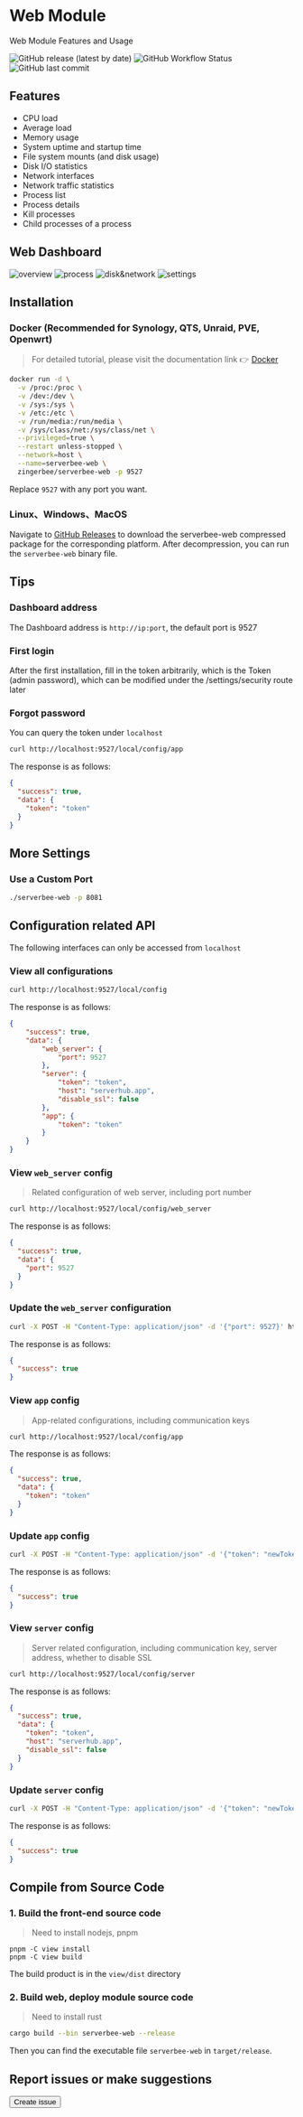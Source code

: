 # Web Module
Web Module Features and Usage


<div className='flex space-x-2 flex-wrap'>
	<img
		src='https://img.shields.io/github/v/release/ZingerLittleBee/server_bee-backend?style=for-the-badge'
		alt='GitHub release (latest by date)'
	/>
	<img
		src='https://img.shields.io/github/actions/workflow/status/ZingerLittleBee/server_bee-backend/release.yml?style=for-the-badge'
		alt='GitHub Workflow Status'
	/>
	<img
		src='https://img.shields.io/github/last-commit/ZingerLittleBee/server_bee-backend?style=for-the-badge'
		alt='GitHub last commit'
	/>
</div>

## Features

-   CPU load
-   Average load
-   Memory usage
-   System uptime and startup time
-   File system mounts (and disk usage)
-   Disk I/O statistics
-   Network interfaces
-   Network traffic statistics
-   Process list
-   Process details
-   Kill processes
-   Child processes of a process

## Web Dashboard
![overview](https://assets.serverbee.app/snapshots/overview.png)
![process](https://assets.serverbee.app/snapshots/process.png)
![disk&network](https://assets.serverbee.app/snapshots/disk&network.png)
![settings](https://assets.serverbee.app/snapshots/settings.png)

## Installation
### Docker (Recommended for Synology, QTS, Unraid, PVE, Openwrt)
> For detailed tutorial, please visit the documentation link 👉 [Docker](https://docs.serverbee.app/en/usage/docker)

```bash
docker run -d \
  -v /proc:/proc \
  -v /dev:/dev \
  -v /sys:/sys \
  -v /etc:/etc \
  -v /run/media:/run/media \
  -v /sys/class/net:/sys/class/net \
  --privileged=true \
  --restart unless-stopped \
  --network=host \
  --name=serverbee-web \
  zingerbee/serverbee-web -p 9527
```
Replace `9527` with any port you want.

### Linux、Windows、MacOS
Navigate to [GitHub Releases](https://github.com/ZingerLittleBee/server_bee-backend/releases) to download the serverbee-web compressed package for the corresponding platform. After decompression, you can run the `serverbee-web` binary file.

## Tips

### Dashboard address
The Dashboard address is `http://ip:port`, the default port is 9527

### First login
After the first installation, fill in the token arbitrarily, which is the Token (admin password), which can be modified under the /settings/security route later

### Forgot password
You can query the token under `localhost`
```bash
curl http://localhost:9527/local/config/app
```

The response is as follows:
```json
{
  "success": true,
  "data": {
    "token": "token"
  }
}
```

## More Settings

### Use a Custom Port

```bash
./serverbee-web -p 8081
```

## Configuration related API
The following interfaces can only be accessed from `localhost`

### View all configurations
```bash
curl http://localhost:9527/local/config
```
The response is as follows:
```json
{
    "success": true,
    "data": {
        "web_server": {
            "port": 9527
        },
        "server": {
            "token": "token",
            "host": "serverhub.app",
            "disable_ssl": false
        },
        "app": {
            "token": "token"
        }
    }
}
```

### View `web_server` config
> Related configuration of web server, including port number

```bash
curl http://localhost:9527/local/config/web_server
```
The response is as follows:
```json
{
  "success": true,
  "data": {
    "port": 9527
  }
}
```

### Update the `web_server` configuration
```bash
curl -X POST -H "Content-Type: application/json" -d '{"port": 9527}' http://127.0.0.1:9527/local/config/web_server
```
The response is as follows:
```json
{
  "success": true
}
```

### View `app` config
> App-related configurations, including communication keys

```bash
curl http://localhost:9527/local/config/app
```
The response is as follows:
```json
{
  "success": true,
  "data": {
    "token": "token"
  }
}
```

### Update `app` config
```bash
curl -X POST -H "Content-Type: application/json" -d '{"token": "newToken"}' http://localhost:9527/local/config/app
```
The response is as follows:
```json
{
  "success": true
}
```

### View `server` config
> Server related configuration, including communication key, server address, whether to disable SSL

```bash
curl http://localhost:9527/local/config/server
```
The response is as follows:
```json
{
  "success": true,
  "data": {
    "token": "token",
    "host": "serverhub.app",
    "disable_ssl": false
  }
}
```

### Update `server` config
```bash
curl -X POST -H "Content-Type: application/json" -d '{"token": "newToken", "host": "serverhub.app", "disable_ssl": false}' http://127.0.0.1:9527/local/config/server
```
The response is as follows:
```json
{
  "success": true
}
```

## Compile from Source Code

### 1. Build the front-end source code
> Need to install nodejs, pnpm

```shell
pnpm -C view install
pnpm -C view build
```
The build product is in the `view/dist` directory

### 2. Build web, deploy module source code
> Need to install rust

```bash
cargo build --bin serverbee-web --release
```
Then you can find the executable file `serverbee-web` in `target/release`.

## Report issues or make suggestions

<Button url='https://github.com/zingerlittlebee/server_bee-backend/issues/new'>
    Create issue
</Button>
